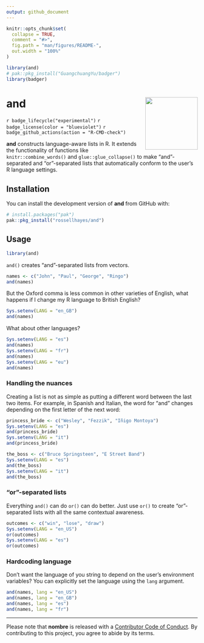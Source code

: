 ```yaml
---
output: github_document
---
```


<!-- README.md is generated from README.Rmd. Please edit that file -->

```r
knitr::opts_chunk$set(
  collapse = TRUE,
  comment = "#>",
  fig.path = "man/figures/README-",
  out.width = "100%"
)

library(and)
# pak::pkg_install("GuangchuangYu/badger")
library(badger)
```

# and <img src="man/figures/logo.png?raw=TRUE" align="right" height="138" />

<!-- badges: start -->
<!-- `r badge_cran_release(color = "brightgreen")` -->
`r badge_lifecycle("experimental")`
`r badge_license(color = "blueviolet")`
`r badge_github_actions(action = "R-CMD-check")`
<!-- `r badge_codecov()` -->
<!-- `r badge_dependencies()` -->
<!-- badges: end -->

**and** constructs language-aware lists in R. It extends the functionality of functions like `knitr::combine_words()` and `glue::glue_collapse()` to make "and"-separated and "or"-separated lists that automatically conform to the user's R language settings.

## Installation

<!-- You can install the released version of **and** from [CRAN](https://CRAN.R-project.org) with: -->

<!-- ``` {r eval = FALSE} -->
<!-- install.packages("and") -->
<!-- ``` -->

You can install the development version of **and** from GitHub with:

``` r
# install.packages("pak")
pak::pkg_install("rossellhayes/and")
```

## Usage

```r
library(and)
```

`and()` creates "and"-separated lists from vectors.

```r
names <- c("John", "Paul", "George", "Ringo")
and(names)
```

But the Oxford comma is less common in other varieties of English, what happens if I change my R language to British English?

```r
Sys.setenv(LANG = "en_GB")
and(names)
```

What about other languages?

```r
Sys.setenv(LANG = "es")
and(names)
Sys.setenv(LANG = "fr")
and(names)
Sys.setenv(LANG = "eu")
and(names)
```

### Handling the nuances

Creating a list is not as simple as putting a different word between the last two items.
For example, in Spanish and Italian, the word for "and" changes depending on the first letter of the next word:

```r
princess_bride <- c("Wesley", "Fezzik", "Iñigo Montoya")
Sys.setenv(LANG = "es")
and(princess_bride)
Sys.setenv(LANG = "it")
and(princess_bride)

the_boss <- c("Bruce Springsteen", "E Street Band")
Sys.setenv(LANG = "es")
and(the_boss)
Sys.setenv(LANG = "it")
and(the_boss)
```

### "or"-separated lists

Everything `and()` can do `or()` can do better. Just use `or()` to create "or"-separated lists with all the same contextual awareness.

```r
outcomes <- c("win", "lose", "draw")
Sys.setenv(LANG = "en_US")
or(outcomes)
Sys.setenv(LANG = "es")
or(outcomes)
```

### Hardcoding language

Don't want the language of you string to depend on the user's environment variables?
You can explicitly set the language using the `lang` argument.

```r
and(names, lang = "en_US")
and(names, lang = "en_GB")
and(names, lang = "es")
and(names, lang = "fr")
```

---

Please note that **nombre** is released with a [Contributor Code of Conduct](https://contributor-covenant.org/version/2/0/CODE_OF_CONDUCT.html).
By contributing to this project, you agree to abide by its terms.
